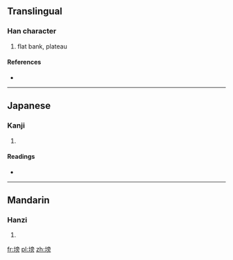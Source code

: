 ==Translingual==

===Han character===
{{Han char|rn=32|rad=土|as=10|sn=13|four=4012<sub>7</sub>|canj=土卜月尸 (GYBS)}}

# flat bank, plateau

====References====
* {{Han ref|kx=0236.070|dkj=05347|dj=0473.210|hdz=10474.020|uh=585D|ud=22621|bh=DCEB|bd=56555}}

----

==Japanese==

===Kanji===
{{ja-kanji|grade=|rs=土10}}

# {{defn|lang=ja|sort=土10}}

====Readings====
* {{ja-readings|on=[[はう]] (hau), [[ばう]] (bau)|kun=}}

----

==Mandarin==

===Hanzi===
{{cmn-hanzi|pin=[[bàng]] ([[bang4]])|wg=pang<sup>4</sup>}}

# {{defn|lang=cmn|sort=土10}}

[[fr:塝]]
[[pl:塝]]
[[zh:塝]]